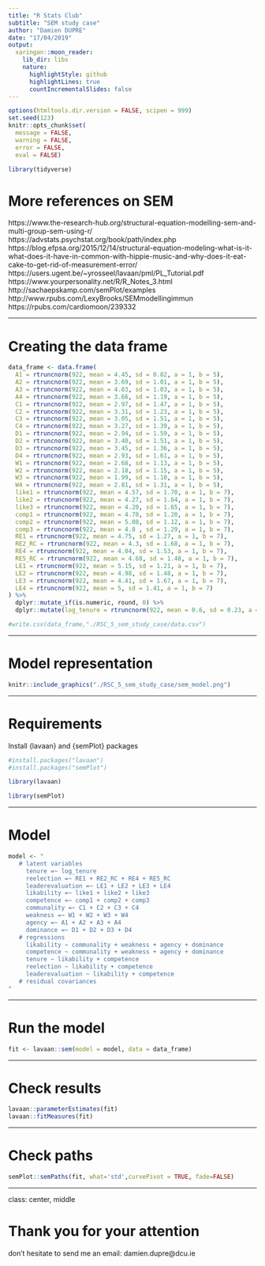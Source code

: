 ```yaml
---
title: "R Stats Club"
subtitle: "SEM study case"
author: "Damien DUPRE"
date: "17/04/2019"
output:
  xaringan::moon_reader:
    lib_dir: libs
    nature:
      highlightStyle: github
      highlightLines: true
      countIncrementalSlides: false
---
```


```r
options(htmltools.dir.version = FALSE, scipen = 999)
set.seed(123)
knitr::opts_chunk$set(
  message = FALSE, 
  warning = FALSE, 
  error = FALSE,
  eval = FALSE)

library(tidyverse)
```

# More references on SEM

https://www.the-research-hub.org/structural-equation-modelling-sem-and-multi-group-sem-using-r/
https://advstats.psychstat.org/book/path/index.php
https://blog.efpsa.org/2015/12/14/structural-equation-modeling-what-is-it-what-does-it-have-in-common-with-hippie-music-and-why-does-it-eat-cake-to-get-rid-of-measurement-error/
https://users.ugent.be/~yrosseel/lavaan/pml/PL_Tutorial.pdf
https://www.yourpersonality.net/R/R_Notes_3.html
http://sachaepskamp.com/semPlot/examples
http://www.rpubs.com/LexyBrooks/SEMmodellingimmun
https://rpubs.com/cardiomoon/239332

---

# Creating the data frame

```r
data_frame <- data.frame(
  A1 = rtruncnorm(922, mean = 4.45, sd = 0.82, a = 1, b = 5), 
  A2 = rtruncnorm(922, mean = 3.69, sd = 1.01, a = 1, b = 5),
  A3 = rtruncnorm(922, mean = 4.03, sd = 1.03, a = 1, b = 5),
  A4 = rtruncnorm(922, mean = 3.66, sd = 1.19, a = 1, b = 5),
  C1 = rtruncnorm(922, mean = 2.97, sd = 1.47, a = 1, b = 5),
  C2 = rtruncnorm(922, mean = 3.31, sd = 1.23, a = 1, b = 5),
  C3 = rtruncnorm(922, mean = 3.05, sd = 1.51, a = 1, b = 5),
  C4 = rtruncnorm(922, mean = 3.27, sd = 1.39, a = 1, b = 5),
  D1 = rtruncnorm(922, mean = 2.94, sd = 1.59, a = 1, b = 5),
  D2 = rtruncnorm(922, mean = 3.40, sd = 1.51, a = 1, b = 5),
  D3 = rtruncnorm(922, mean = 3.45, sd = 1.36, a = 1, b = 5),
  D4 = rtruncnorm(922, mean = 2.93, sd = 1.61, a = 1, b = 5),
  W1 = rtruncnorm(922, mean = 2.68, sd = 1.13, a = 1, b = 5),
  W2 = rtruncnorm(922, mean = 2.18, sd = 1.15, a = 1, b = 5),
  W3 = rtruncnorm(922, mean = 1.99, sd = 1.10, a = 1, b = 5),
  W4 = rtruncnorm(922, mean = 2.81, sd = 1.31, a = 1, b = 5),
  like1 = rtruncnorm(922, mean = 4.57, sd = 1.70, a = 1, b = 7),
  like2 = rtruncnorm(922, mean = 4.27, sd = 1.64, a = 1, b = 7),
  like3 = rtruncnorm(922, mean = 4.20, sd = 1.65, a = 1, b = 7),
  comp1 = rtruncnorm(922, mean = 4.78, sd = 1.20, a = 1, b = 7),
  comp2 = rtruncnorm(922, mean = 5.08, sd = 1.12, a = 1, b = 7),
  comp3 = rtruncnorm(922, mean = 4.8 , sd = 1.29, a = 1, b = 7),
  RE1 = rtruncnorm(922, mean = 4.75, sd = 1.27, a = 1, b = 7),
  RE2_RC = rtruncnorm(922, mean = 4.3, sd = 1.68, a = 1, b = 7),
  RE4 = rtruncnorm(922, mean = 4.04, sd = 1.53, a = 1, b = 7),
  RE5_RC = rtruncnorm(922, mean = 4.68, sd = 1.48, a = 1, b = 7),
  LE1 = rtruncnorm(922, mean = 5.15, sd = 1.21, a = 1, b = 7),
  LE2 = rtruncnorm(922, mean = 4.98, sd = 1.48, a = 1, b = 7),
  LE3 = rtruncnorm(922, mean = 4.41, sd = 1.67, a = 1, b = 7),
  LE4 = rtruncnorm(922, mean = 5, sd = 1.41, a = 1, b = 7)
) %>% 
  dplyr::mutate_if(is.numeric, round, 0) %>% 
  dplyr::mutate(log_tenure = rtruncnorm(922, mean = 0.6, sd = 0.23, a = -0.3, b = 1.6))

#write.csv(data_frame,"./RSC_5_sem_study_case/data.csv")
```

---

# Model representation

```r
knitr::include_graphics("./RSC_5_sem_study_case/sem_model.png")
```

---

# Requirements

Install {lavaan} and {semPlot} packages

```r
#install.packages("lavaan")
#install.packages("semPlot")

library(lavaan)

library(semPlot)
```

---

# Model

```r
model <- "
   # latent variables
     tenure =~ log_tenure
     reelection =~ RE1 + RE2_RC + RE4 + RE5_RC
     leaderevaluation =~ LE1 + LE2 + LE3 + LE4
     likability =~ like1 + like2 + like3
     competence =~ comp1 + comp2 + comp3
     communality =~ C1 + C2 + C3 + C4
     weakness =~ W1 + W2 + W3 + W4
     agency =~ A1 + A2 + A3 + A4
     dominance =~ D1 + D2 + D3 + D4
   # regressions
     likability ~ communality + weakness + agency + dominance
     competence ~ communality + weakness + agency + dominance
     tenure ~ likability + competence
     reelection ~ likability + competence
     leaderevaluation ~ likability + competence
   # residual covariances
"
```

---

# Run the model

```r
fit <- lavaan::sem(model = model, data = data_frame)
```

---

# Check results

```r
lavaan::parameterEstimates(fit)
lavaan::fitMeasures(fit)
```

---

# Check paths

```r
semPlot::semPaths(fit, what='std',curvePivot = TRUE, fade=FALSE)
```


---
class: center, middle

# Thank you for your attention
don't hesitate to send me an email: damien.dupre@dcu.ie

